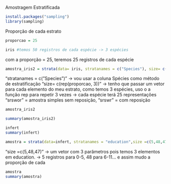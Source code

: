 Amostragem Estratificada

```r
install.packages("sampling")
library(sampling)
```

Proporção de cada estrato
```r
proporcao = 25
```


```r
iris #temos 50 registros de cada espécie -> 3 espécies
```

com a proporção = 25, teremos 25 registros de cada espécie


```r
amostra_iris2 = strata(data= iris, stratanames = c("Species"), size= c(rep(proporcao, 3)), method = "srswor" )
```
"stratanames = c("Species")" -> vou usar a coluna Spécies como método de estratificação
"size= c(rep(proporcao, 3))" -> tenho que passar um vetor para cada elemento do meu estrato, como temos 3 espécies, uso o a função rep para repetir 3 vezes -> cada espécie terá 25 representações
"srswor" = amostra simples sem reposição, "srswr" = com reposição

```r
amostra_iris2
```
```r
summary(amostra_iris2)
```

```r
infert
summary(infert)
```

```r
amostra = strata(data=infert, stratanames = "education",size =c(5,48,47), method = "srswor")
```
"size =c(5,48,47)" -> um vetor com 3 parâmetros pois temos 3 elementos em education. -> 5 registros para 0-5, 48 para 6-11... e assim mudo a proporção de cada

```r
amostra
summary(amostra)
```











